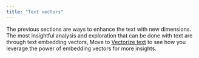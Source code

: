 ```yaml
---
title: "Text vectors"
---
```


The previous sections are ways to enhance the text with new dimensions. The most insightful analysis and exploration that can be done with text are through text embedding vectors, Move to [Vectorize text](/vector-embeddings/creating-vectors/vectorize-text) to see how you leverage the power of embedding vectors for more insights.